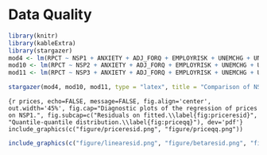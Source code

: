 \appendix

# Data Quality

```r
library(knitr)
library(kableExtra)
library(stargazer)
mod4 <- lm(RPCT ~ NSP1 + ANXIETY + ADJ_FORQ + EMPLOYRISK + UNEMCHG + UNEM10 + MEDHHI + ADJ_FORQ*DENSITY + TENURE + TENURE2 + OLD + VAP_B + VAP_H + VAP_H2 + VAP_W*WHITESOMECOL + EVANRATE + LDSRATE + STATE, wide)
mod10 <- lm(RPCT ~ NSP2 + ANXIETY + ADJ_FORQ + EMPLOYRISK + UNEMCHG + UNEM10 + MEDHHI + ADJ_FORQ*DENSITY + TENURE + TENURE2 + OLD + VAP_B + VAP_H + VAP_H2 + VAP_W*WHITESOMECOL + EVANRATE + LDSRATE + STATE, wide)
mod11 <- lm(RPCT ~ NSP3 + ANXIETY + ADJ_FORQ + EMPLOYRISK + UNEMCHG + UNEM10 + MEDHHI + ADJ_FORQ*DENSITY + TENURE + TENURE2 + OLD + VAP_B + VAP_H + VAP_H2 + VAP_W*WHITESOMECOL + EVANRATE + LDSRATE + STATE, wide)
```

```r
stargazer(mod4, mod10, mod11, type = "latex", title = "Comparison of NSP Rounds", omit = c("^STATE"), label = "tab:compnsp", df = F, align = T, report = "vc*", header = F, add.lines = list(c("State fixed effects?", "Y", "Y", "Y")), digits = 4, no.space = T, covariate.labels = c(NA, NA, NA, "Economic anxiety", "2010 foreclosure rate", "Labor risk", "Unemployment change `05--`10", "2010 unemployment rate", "Median household income (000s)", "Population density (per sq.mi.)", "Tenure in home", "Squared tenure", "65-and-up \\%", "Black \\%", "Hispanic \\%", "Hispanic \\% squared", "White \\%", "White: some college or less \\%", "Evangelical \\%", "L.D.S. \\%", "Price change $\\times$ anxiety", "Price change $\\times$ foreclosure rate", "Price change $\\times$ labor risk", "Foreclosure rate $\\times$ density", "White \\% $\\times$ some college or less"), dep.var.labels = "Republican vote percentage", column.sep.width = "2pt")
```

```{r prices, echo=FALSE, message=FALSE, fig.align='center', out.width='45%', fig.cap="Diagnostic plots of the regression of prices on NSP1.", fig.subcap=c("Residuals on fitted.\\label{fig:priceresid}", "Quantile-quantile distribution.\\label{fig:priceqq}"), dev='pdf'}
include_graphics(c("figure/priceresid.png", "figure/priceqq.png"))
```

```r
include_graphics(c("figure/linearesid.png", "figure/betaresid.png", "figure/lineartpresid.png", "figure/betatpresid.png"))
```
